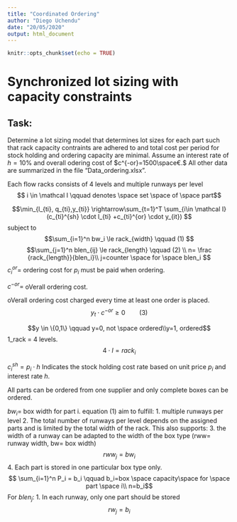```yaml
---
title: "Coordinated Ordering"
author: "Diego Uchendu"
date: "20/05/2020"
output: html_document
---
```


```r
knitr::opts_chunk$set(echo = TRUE)
```

# Synchronized lot sizing with capacity constraints

##  Task:
Determine a lot sizing model that determines lot sizes for each part such that rack capacity contraints are adhered to and total cost per period for stock holding and ordering capacity are minimal. Assume an interest rate of $h=10\%$ and overall odering cost of $c^{-or}=1500\space€.$ All other data are summarized in the file "Data_ordering.xlsx".

Each flow racks consists of 4 levels and multiple runways per level
$$ i \in \mathcal I \qquad denotes \space set \space of \space part$$

$$\min_{l_{ti}, q_{ti},y_{ti}} \rightarrow\sum_{t=1}^T \sum_{i\in \mathcal I} (c_{ti}^{sh} \cdot l_{ti} +c_{ti}^{or} \cdot y_{it})   $$
subject to $$ $$
$$\sum_{i=1}^n bw_i  \le rack_{width} \qquad (1) $$
$$\sum_{j=1}^n blen_{ij}  \le rack_{length} \qquad (2) \\ n= \frac {rack_{length}}{blen_i}\\ j=counter \space for \space blen_i $$
$c_i^{or}=$ ordering cost for $p_i$ must be paid when ordering.

$c^{-or}=$ oVerall ordering cost.

oVerall ordering cost charged every time at least one order is placed.
$$y_t \cdot c^{-or} \ge 0 \qquad (3)$$

$$y \in \{0,1\} \qquad y=0, not \space ordered\\y=1, ordered$$
1_rack = 4 levels.
$$4 \cdot l=rack_i  $$

$c_i^{sh}=p_i \cdot h$ Indicates the stock holding cost rate based on unit price $p_i$ and interest rate $h$.


All parts can be ordered from one supplier and only complete boxes can be ordered.

$bw_i=$ box width for part i. equation $(1)$ aim to fulfill:
1. multiple runways per level
2. The total number of runways per level depends on the assigned parts and is limited by the total width of the rack.
This also supports:
3. the width of a runway can be adapted to the width of the box type (rww= runway width, bw= box width)
$$rww_j= bw_i$$ 
4. Each part is stored in one particular box type only.
$$ \sum_{i=1}^n P_i = b_i \qquad b_i=box \space capacity\space for \space part \space i\\ n=b_i$$
For $blen_j$:
1. In each runway, only one part should be stored
$$rw_j=b_i$$

```r

```

